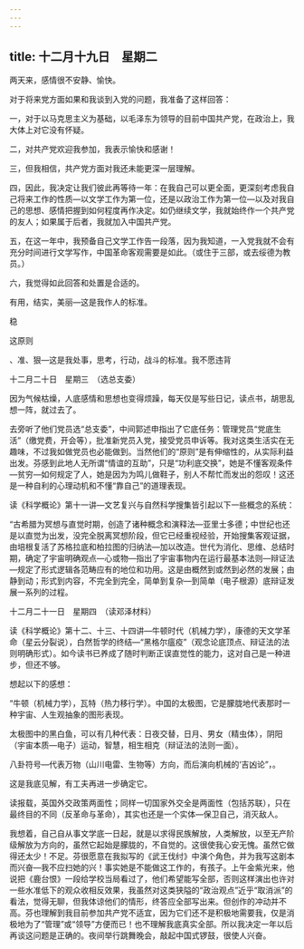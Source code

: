 ```yaml
---
---
---
```

title: 十二月十九日　星期二
---




两天来，感情很不安静、愉快。

对于将来党方面如果和我谈到入党的问题，我准备了这样回答：

一，对于以马克思主义为基础，以毛泽东为领导的目前中国共产党，在政治上，我大体上对它没有怀疑。

二，对共产党欢迎我参加，我表示愉快和感谢！

三，但我相信，共产党方面对我还未能更深一层理解。

四，因此，我决定让我们彼此再等待一年：在我自己可以更全面，更深刻考虑我自己将来工作的性质―以文学工作为第一位，还是以政治工作为第一位―以及对我自己的思想、感情把握到如何程度再作决定。如仍继续文学，我就始终作一个共产党的友人；如果属于后者，我就加入中国共产党。

五，在这一年中，我预备自己文学工作告一段落，因为我知道，一入党我就不会有充分时间进行文学写作，中国革命客观需要是如此。（或住于三部，或去绥德为教员。）

六，我觉得如此回答和处置是合适的。

有用，结实，美丽―这是我作人的标准。

稳

这原则

、准、狠―这是我处事，思考，行动，战斗的标准。我不愿违背





十二月二十日　星期三　（选总支委）


因为气候枯燥，人底感情和思想也变得烦躁，每天仅是写些日记，读点书，胡思乱想一阵，就过去了。

去旁听了他们党员选“总支委”，中间郭述申指出了它底任务：管理党员“党底生活”（缴党费，开会等），批准新党员入党，接受党员申诉等。我对这类生活实在无趣味，不过我如做党员也必能做到。当然他们的“原则”是有伸缩性的，从实际利益出发。芬感到此地人无所谓“情谊的互助”，只是“功利底交换”，她是不懂客观条件―贫穷―如何规定了人，她是因为为鸣儿做鞋子，别人不帮忙而发出的怨叹！这还是一种自利的心理动机和不懂“靠自己”的道理表现。

读《科学概论》第十一讲―文艺复兴与自然科学搜集皆引起以下一些概念的系统：

“古希腊为冥想与直觉时期，创造了诸种概念和演释法―亚里士多德；中世纪也还是以直觉为出发，没完全脱离冥想阶段，但它已经重视经验，开始搜集客观证据，由培根复活了苏格拉底和柏拉图的归纳法―加以改造。世代为消化、思维、总结时期，确定了宇宙明确观点―心或物―指出了宇宙事物内在运行最基本法则―辩证法―规定了形式逻辑各范畴应有的地位和功用。这是由概然到或然到必然的发展；由静到动；形式到内容，不完全到完全，简单到复杂―到简单（电子根源）底辩证发展一系列的过程。





十二月二十一日　星期四　（读邓泽材料）


读《科学概论》第十二、十三、十四讲―牛顿时代（机械力学），康德的天文学革命（星云分裂说），白然哲学的终结―“黑格尔瘟疫”（观念论底顶点、辩证法的法则明确形式）。如今读书已养成了随时判断正误直觉性的能力，这对自己是一种进步，但还不够。

想起以下的感想：

“牛顿（机械力学），瓦特（热力移行学）。中国的太极图，它是朦胧地代表那时一种宇宙、人生观抽象的图形表现。

太极图中的黑白鱼，可以有几种代表：日夜交替，日月、男女（精虫体），阴阳（宇宙本质―电子）运动，智慧，相生相克（辩证法的法则一面）。

八卦符号―代表万物（山川电雷、生物等）方向，而后演向机械的‘吉凶论”，。

这是我底见解，有工夫再进一步确定它。

读报载，英国外交政策两面性；同样一切国家外交全是两面性（包括苏联），只在最终目的不同（反革命与革命），其实也还是一个实体―保卫自己，消灭敌人。

我想着，自己自从事文学底一日起，就是以求得民族解放，人类解放，以至无产阶级解放为方向的，虽然它起始是朦胧的，不自觉的。这很使我心安无愧。虽然它做得还太少！不足。芬很愿意在我拟写的《武王伐纣》中演个角色，并为我写这剧本而兴奋―我不应扫她的兴！事实她是不能做这工作的，有孩子。上午金紫光来，他说把《鹿台恨》一段给学校当局看过了，他们希望能写全部，否则这样演出也许对一些水准低下的观众收相反效果，我虽然对这类狭隘的“政治观点”近乎“取消派”的看法，觉得无聊，但我体谅他们的情形，终答应全部写出来。但创作的冲动并不高。芬也理解到我目前参加共产党不适宜，因为它们还不是积极地需要我，仅是消极地为了“管理”或“领导”方便而已！也不理解我底真实全部。所以我决定一年以后再谈这问题是正确的。夜间举行跳舞晚会，敲起中国式锣鼓，很使人兴奋。